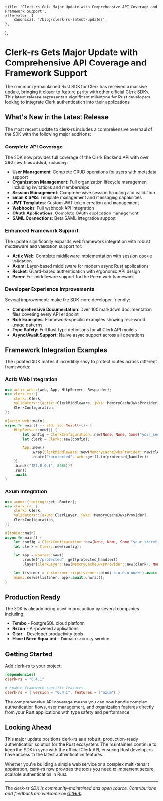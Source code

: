 	title: 'Clerk-rs Gets Major Update with Comprehensive API Coverage and Framework Support',
	alternates: {
		canonical: '/blog/clerk-rs-latest-updates',
	},
};

# Clerk-rs Gets Major Update with Comprehensive API Coverage and Framework Support

The community-maintained Rust SDK for Clerk has received a massive update, bringing it closer to feature parity with other official Clerk SDKs. This latest release represents a significant milestone for Rust developers looking to integrate Clerk authentication into their applications.

## What's New in the Latest Release

The most recent update to clerk-rs includes a comprehensive overhaul of the SDK with the following major additions:

### Complete API Coverage

The SDK now provides full coverage of the Clerk Backend API with over 260 new files added, including:

- **User Management**: Complete CRUD operations for users with metadata support
- **Organization Management**: Full organization lifecycle management including invitations and memberships  
- **Session Management**: Comprehensive session handling and validation
- **Email & SMS**: Template management and messaging capabilities
- **JWT Templates**: Custom JWT token creation and management
- **Webhooks**: Full webhook API integration
- **OAuth Applications**: Complete OAuth application management
- **SAML Connections**: Beta SAML integration support

### Enhanced Framework Support

The update significantly expands web framework integration with robust middleware and validation support for:

- **Actix Web**: Complete middleware implementation with session cookie validation
- **Axum**: Layer-based middleware for modern async Rust applications  
- **Rocket**: Guard-based authentication with ergonomic API design
- **Poem**: Full middleware support for the Poem web framework

### Developer Experience Improvements

Several improvements make the SDK more developer-friendly:

- **Comprehensive Documentation**: Over 100 markdown documentation files covering every API endpoint
- **Rich Examples**: Framework-specific examples showing real-world usage patterns
- **Type Safety**: Full Rust type definitions for all Clerk API models
- **Async/Await Support**: Native async support across all operations

## Framework Integration Examples

The updated SDK makes it incredibly easy to protect routes across different frameworks:

### Actix Web Integration
```rust
use actix_web::{web, App, HttpServer, Responder};
use clerk_rs::{
    clerk::Clerk,
    validators::{actix::ClerkMiddleware, jwks::MemoryCacheJwksProvider},
    ClerkConfiguration,
};

#[actix_web::main]
async fn main() -> std::io::Result<()> {
    HttpServer::new(|| {
        let config = ClerkConfiguration::new(None, None, Some("your_secret_key".to_string()), None);
        let clerk = Clerk::new(config);

        App::new()
            .wrap(ClerkMiddleware::new(MemoryCacheJwksProvider::new(clerk), None, true))
            .route("/protected", web::get().to(protected_handler))
    })
    .bind(("127.0.0.1", 8080))?
    .run()
    .await
}
```

### Axum Integration
```rust
use axum::{routing::get, Router};
use clerk_rs::{
    clerk::Clerk,
    validators::{axum::ClerkLayer, jwks::MemoryCacheJwksProvider},
    ClerkConfiguration,
};

#[tokio::main]
async fn main() {
    let config = ClerkConfiguration::new(None, None, Some("your_secret_key".to_string()), None);
    let clerk = Clerk::new(config);

    let app = Router::new()
        .route("/protected", get(protected_handler))
        .layer(ClerkLayer::new(MemoryCacheJwksProvider::new(clerk), None, true));

    let listener = tokio::net::TcpListener::bind("0.0.0.0:8080").await.unwrap();
    axum::serve(listener, app).await.unwrap();
}
```

## Production Ready

The SDK is already being used in production by several companies including:

- **Tembo** - PostgreSQL cloud platform
- **Rezon** - AI-powered applications  
- **Gitar** - Developer productivity tools
- **Have I Been Squatted** - Domain security service

## Getting Started

Add clerk-rs to your project:

```toml
[dependencies]
clerk-rs = "0.4.1"

# Enable framework-specific features
clerk-rs = { version = "0.4.1", features = ["axum"] }
```

The comprehensive API coverage means you can now handle complex authentication flows, user management, and organization features directly from your Rust applications with type safety and performance.

## Looking Ahead

This major update positions clerk-rs as a robust, production-ready authentication solution for the Rust ecosystem. The maintainers continue to keep the SDK in sync with the official Clerk API, ensuring Rust developers have access to the latest authentication features.

Whether you're building a simple web service or a complex multi-tenant application, clerk-rs now provides the tools you need to implement secure, scalable authentication in Rust.

---

*The clerk-rs SDK is community-maintained and open source. Contributions and feedback are welcome on [GitHub](https://github.com/DarrenBaldwin07/clerk-rs).*